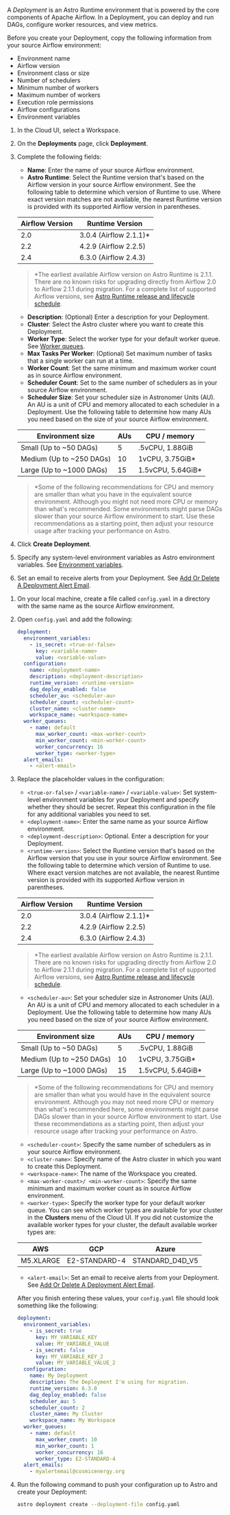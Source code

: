 
A _Deployment_ is an Astro Runtime environment that is powered by the core components of Apache Airflow. In a Deployment, you can deploy and run DAGs, configure worker resources, and view metrics.

Before you create your Deployment, copy the following information from your source Airflow environment:

- Environment name
- Airflow version
- Environment class or size
- Number of schedulers
- Minimum number of workers
- Maximum number of workers
- Execution role permissions
- Airflow configurations
- Environment variables

<Tabs>
<TabItem value="ui" label="Option 1: Astro UI" default>

1. In the Cloud UI, select a Workspace.

2. On the **Deployments** page, click **Deployment**.

3. Complete the following fields:

    - **Name**: Enter the name of your source Airflow environment.
    - **Astro Runtime**: Select the Runtime version that's based on the Airflow version in your source Airflow environment. See the following table to determine which version of Runtime to use. Where exact version matches are not available, the nearest Runtime version is provided with its supported Airflow version in parentheses.

    | Airflow Version | Runtime Version        |
    |-----------------|------------------------|
    | 2.0             | 3.0.4 (Airflow 2.1.1)* |
    | 2.2             | 4.2.9 (Airflow 2.2.5)  |
    | 2.4             | 6.3.0 (Airflow 2.4.3)  |

    > *The earliest available Airflow version on Astro Runtime is 2.1.1. There are no known risks for upgrading directly from Airflow 2.0 to Airflow 2.1.1 during migration. For a complete list of supported Airflow versions, see [Astro Runtime release and lifecycle schedule](astro/runtime-version-lifecycle-policy.md#astro-runtime-lifecycle-schedule).

    - **Description**: (Optional) Enter a description for your Deployment.
    - **Cluster**: Select the Astro cluster where you want to create this Deployment.
    - **Worker Type**: Select the worker type for your default worker queue. See [Worker queues](configure-worker-queues.md).
    - **Max Tasks Per Worker**: (Optional) Set maximum number of tasks that a single worker can run at a time.
    - **Worker Count**: Set the same minimum and maximum worker count as in source Airflow environment.
    - **Scheduler Count**: Set to the same number of schedulers as in your source Airflow environment.
    - **Scheduler Size**: Set your scheduler size in Astronomer Units (AU). An AU is a unit of CPU and memory allocated to each scheduler in a Deployment. Use the following table to determine how many AUs you need based on the size of your source Airflow environment.

    | Environment size         | AUs | CPU / memory |
    | ------------------------ | --- | ------------------------ | 
    | Small (Up to ~50 DAGs)   | 5   | .5vCPU, 1.88GiB          |     
    | Medium (Up to ~250 DAGs) | 10  | 1vCPU, 3.75GiB*           |
    | Large (Up to ~1000 DAGs) | 15  | 1.5vCPU, 5.64GiB*         |

    > *Some of the following recommendations for CPU and memory are smaller than what you have in the equivalent source environment. Although you might not need more CPU or memory than what's recommended. Some environments might parse DAGs slower than your source Airflow environment to start. Use these recommendations as a starting point, then adjust your resource usage after tracking your performance on Astro.

4. Click **Create Deployment**.
5. Specify any system-level environment variables as Astro environment variables. See [Environment variables](environment-variables.md#set-environment-variables-in-the-cloud-ui).
6. Set an email to receive alerts from your Deployment. See [Add Or Delete A Deployment Alert Email](configure-deployment-resources.md#add-or-delete-a-deployment-alert-email).

</TabItem>
<TabItem value="cli" label="Option 2: Astro CLI & Deployments-as-Code">

1. On your local machine, create a file called `config.yaml` in a directory with the same name as the source Airflow environment. 
2. Open `config.yaml` and add the following:

   ```yaml
   deployment:
     environment_variables:
       - is_secret: <true-or-false>
         key: <variable-name>
         value: <variable-value>
     configuration:
       name: <deployment-name>
       description: <deployment-description>
       runtime_version: <runtime-version>
       dag_deploy_enabled: false
       scheduler_au: <scheduler-au>
       scheduler_count: <scheduler-count>
       cluster_name: <cluster-name>
       workspace_name: <workspace-name>
     worker_queues:
       - name: default
         max_worker_count: <max-worker-count>
         min_worker_count: <min-worker-count>
         worker_concurrency: 16
         worker_type: <worker-type>
     alert_emails:
       - <alert-email>
   ```

3. Replace the placeholder values in the configuration:

    - `<true-or-false>` / `<variable-name>` / `<variable-value>`: Set system-level environment variables for your Deployment and specify whether they should be secret. Repeat this configuration in the file for any additional variables you need to set.
    - `<deployment-name>`: Enter the same name as your source Airflow environment.
    - `<deployment-description>`: Optional. Enter a description for your Deployment.
    - `<runtime-version>`: Select the Runtime version that's based on the Airflow version that you use in your source Airflow environment. See the following table to determine which version of Runtime to use. Where exact version matches are not available, the nearest Runtime version is provided with its supported Airflow version in parentheses.

    | Airflow Version | Runtime Version        |
    |-----------------|------------------------|
    | 2.0             | 3.0.4 (Airflow 2.1.1)* |
    | 2.2             | 4.2.9 (Airflow 2.2.5)  |
    | 2.4             | 6.3.0 (Airflow 2.4.3)  |

    > *The earliest available Airflow version on Astro Runtime is 2.1.1. There are no known risks for upgrading directly from Airflow 2.0 to Airflow 2.1.1 during migration. For a complete list of supported Airflow versions, see [Astro Runtime release and lifecycle schedule](astro/runtime-version-lifecycle-policy.md#astro-runtime-lifecycle-schedule).

    - `<scheduler-au>`: Set your scheduler size in Astronomer Units (AU). An AU is a unit of CPU and memory allocated to each scheduler in a Deployment. Use the following table to determine how many AUs you need based on the size of your source Airflow environment.

    | Environment size         | AUs | CPU / memory |
    | ------------------------ | --- | ------------------------ |
    | Small (Up to ~50 DAGs)   | 5   | .5vCPU, 1.88GiB          |
    | Medium (Up to ~250 DAGs) | 10  | 1vCPU, 3.75GiB*           |
    | Large (Up to ~1000 DAGs) | 15  | 1.5vCPU, 5.64GiB*         |

    > *Some of the following recommendations for CPU and memory are smaller than what you would have in the equivalent source environment. Although you may not need more CPU or memory than what's recommended here, some environments might parse DAGs slower than in your source Airflow environment to start. Use these recommendations as a starting point, then adjust your resource usage after tracking your performance on Astro.

    - `<scheduler-count>`: Specify the same number of schedulers as in your source Airflow environment.
    - `<cluster-name>`: Specify name of the Astro cluster in which you want to create this Deployment.
    - `<workspace-name>`: The name of the Workspace you created.
    - `<max-worker-count>/ <min-worker-count>`: Specify the same minimum and maximum worker count as in source Airflow environment.
    - `<worker-type>`: Specify the worker type for your default worker queue. You can see which worker types are available for your cluster in the **Clusters** menu of the Cloud UI. If you did not customize the available worker types for your cluster, the default available worker types are:

    | AWS       | GCP           | Azure           |
    | --------- | ------------- | --------------- |
    | M5.XLARGE | E2-STANDARD-4 | STANDARD_D4D_V5 |

    - `<alert-email>`: Set an email to receive alerts from your Deployment. See [Add Or Delete A Deployment Alert Email](configure-deployment-resources.md#add-or-delete-a-deployment-alert-email).

    After you finish entering these values, your `config.yaml` file should look something like the following:

    ```yaml
    deployment:
      environment_variables:
        - is_secret: true
          key: MY_VARIABLE_KEY
          value: MY_VARIABLE_VALUE
        - is_secret: false
          key: MY_VARIABLE_KEY_2
          value: MY_VARIABLE_VALUE_2
      configuration:
        name: My Deployment
        description: The Deployment I'm using for migration.
        runtime_version: 6.3.0
        dag_deploy_enabled: false
        scheduler_au: 5
        scheduler_count: 2
        cluster_name: My Cluster
        workspace_name: My Workspace
      worker_queues:
        - name: default
          max_worker_count: 10
          min_worker_count: 1
          worker_concurrency: 16
          worker_type: E2-STANDARD-4
      alert_emails:
        - myalertemail@cosmicenergy.org
    ```

4. Run the following command to push your configuration up to Astro and create your Deployment:

    ```sh
    astro deployment create --deployment-file config.yaml
    ```

</TabItem>
</Tabs>
